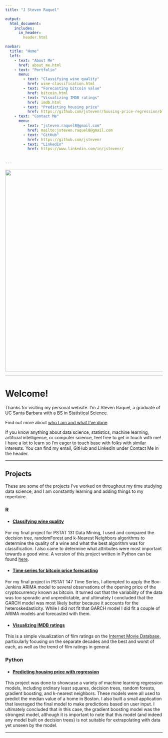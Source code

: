 ```yaml
---
title: "J Steven Raquel"

output:
  html_document:
    includes:
      in_header: 
        header.html          

navbar:
  title: "Home"
  left:
    - text: "About Me"
      href: about_me.html
    - text: "Portfolio"
      menu:
        - text: "Classifying wine quality"
          href: wine-classification.html
        - text: "Forecasting bitcoin value"
          href: bitcoin.html
        - text: "Visualizing IMDB ratings"
          href: imdb.html 
        - text: "Predicting housing price"
          href: https://github.com/jstevenr/housing-price-regression/blob/master/housing-prices.ipynb
    - text: "Contact Me"
      menu:
        - text: "jsteven.raquel8@gmail.com"
          href: mailto:jsteven.raquel8@gmail.com
        - text: "GitHub"
          href: https://github.com/jstevenr
        - text: "LinkedIn"
          href: https://www.linkedin.com/in/jstevenr/
          
      
---
```


<center><img src="images/banner-beach.png" width="645px"></center>

----

# Welcome!

Thanks for visiting my personal website. I'm J Steven Raquel, a graduate of UC Santa Barbara with a BS in Statistical Science. 

Find out more about [who I am and what I've done](about_me.html).

If you know anything about data science, statistics, machine learning, artificial intelligence, or computer science, feel free to get in touch with me! I have a lot to learn so I'm eager to touch base with folks with similar interests. You can find my email, GitHub and LinkedIn under Contact Me in the header. 

----

## Projects  

These are some of the projects I've worked on throughout my time studying data science, and I am constantly learning and adding things to my repertoire.


### R

* #### [Classifying wine quality](wine-classification.html)

For my final project for PSTAT 131 Data Mining, I used and compared the decision tree, randomForest and k-Nearest Neighbors algorithms to determine the quality of a wine and what the best algorithm was for classification. I also came to determine what attributes were most important towards a good wine. A version of this project written in Python can be found [here](https://github.com/jstevenr/wine-classification-python/blob/master/wine-quality.ipynb).

* #### [Time series for bitcoin price forecasting](bitcoin.html)

For my final project in PSTAT 147 Time Series, I attempted to apply the Box-Jenkins ARIMA model to several observations of the opening price of the cryptocurrency known as bitcoin. It turned out that the variability of the data was too sporadic and unpredictable, and ultimately I concluded that the GARCH model was most likely better because it accounts for the heteroskedasticity. While I did not fit that GARCH model I did fit a couple of ARIMA models and forecasted with them.

* #### [Visualizing IMDB ratings](imdb.html)

This is a simple visualization of film ratings on the [Internet Movie Database](imdb.com), particularly focusing on the separate decades and the best and worst of each, as well as the trend of film ratings in general.

### Python

* #### [Predicting housing price with regression](https://github.com/jstevenr/housing-price-regression/blob/master/housing-prices.ipynb)

This project was done to showcase a variety of machine learning regression models, including ordinary least squares, decision trees, random forests, gradient boosting, and k-nearest neighbors. These models were all used to predict the median value of a home in Boston. I also built a small application that leveraged the final model to make predictions based on user input. I ultimately concluded that in this case, the gradient boosting model was the strongest model, although it is important to note that this model (and indeed any model built on decision trees) is not suitable for extrapolating with data yet unseen by the model. 

----

